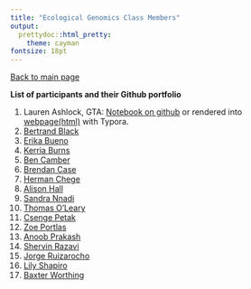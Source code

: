 ```yaml
---
title: "Ecological Genomics Class Members"
output:
  prettydoc::html_pretty:
    theme: cayman
fontsize: 18pt
---
```


[Back to main page](index.html)

**List of participants and their Github portfolio** 

1. Lauren Ashlock, GTA: [Notebook on github](https://github.com/PespeniLab/Ecological-Genomics/blob/master/AshlockRenderedNotebook.md) or rendered into [webpage(html)](AshlockRenderedNotebook.html) with Typora. 
2. [Bertrand Black]()   
3. [Erika Bueno](https://github.com/eribue/EcolGenomics/blob/master/EcolNotebook.Rmd)   
4. [Kerria Burns](https://github.com/kmb057/EcologicalGenomics/blob/master/Burns_LabNotebook.Rmd)    
5. [Ben Camber]()    
6. [Brendan Case]()
7. [Herman Chege](https://github.com/KenyanGeek/Genomics-Class/blob/master/genomic%20notebook.Rmd)    
8. [Alison Hall]()   
9. [Sandra Nnadi]()   
10. [Thomas O'Leary](https://tsoleary.github.io/eco_genomics/tso_eco_genomics.html)  
11. [Csenge Petak]()  
12. [Zoe Portlas]()    
13. [Anoob Prakash](https://github.com/anoobvinu07/EcologicalGenomics/blob/master/EcoGen_notes.Rmd)   
14. [Shervin Razavi]()      
15. [Jorge Ruizarocho]()
16. [Lily Shapiro]()
17. [Baxter Worthing]()